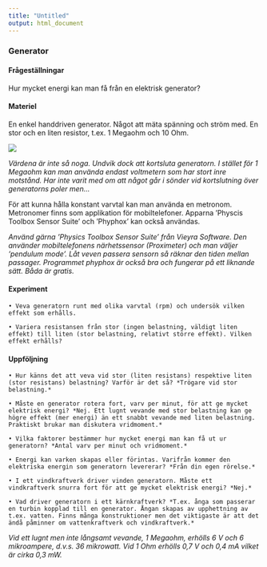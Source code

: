```yaml
---
title: "Untitled"
output: html_document
---
```


### Generator


#### Frågeställningar

Hur mycket energi kan man få från en elektrisk generator?


#### Materiel

En enkel handdriven generator. Något att mäta spänning och ström med. En stor och en liten resistor, t.ex. 1 Megaohm och 10 Ohm.

![](figures/vevgen.jpg)


*Värdena är inte så noga. Undvik dock  att kortsluta generatorn. I stället för  1 Megaohm kan man använda endast voltmetern som har stort inre motstånd. Har inte varit med om att något går i sönder vid kortslutning över generatorns poler men...*

För att kunna hålla konstant varvtal kan man använda en metronom. Metronomer finns som applikation för mobiltelefoner. Apparna ’Physcis Toolbox Sensor Suite’ och ’Phyphox’ kan också användas.

*Använd gärna ’Physics Toolbox Sensor Suite’ från Vieyra Software. Den använder mobiltelefonens närhetssensor (Proximeter) och man väljer ’pendulum mode’. Låt veven passera sensorn så räknar den tiden mellan passager. Programmet phyphox är också bra och fungerar på ett liknande sätt. Båda är gratis.*



#### Experiment

    • Veva generatorn runt med olika varvtal (rpm) och undersök vilken effekt som erhålls.

    • Variera resistansen från stor (ingen belastning, väldigt liten effekt) till liten (stor belastning, relativt större effekt). Vilken effekt erhålls?







#### Uppföljning

    • Hur känns det att veva vid stor (liten resistans) respektive liten (stor resistans) belastning? Varför är det så? *Trögare vid stor belastning.*

    • Måste en generator rotera fort, varv per minut, för att ge mycket elektrisk energi? *Nej. Ett lugnt vevande med stor belastning kan ge högre effekt (mer energi) än ett snabbt vevande med liten belastning. Praktiskt brukar man diskutera vridmoment.*

    • Vilka faktorer bestämmer hur mycket energi man kan få ut ur generatorn? *Antal varv per minut och vridmoment.*

    • Energi kan varken skapas eller förintas. Varifrån kommer den elektriska energin som generatorn levererar? *Från din egen rörelse.*

    • I ett vindkraftverk driver vinden generatorn. Måste ett vindkraftverk snurra fort för att ge mycket elektrisk energi? *Nej.*

    • Vad driver generatorn i ett kärnkraftverk? *T.ex. ånga som passerar en turbin kopplad till en generator. Ångan skapas av upphettning av t.ex. vatten. Finns många konstruktioner men det viktigaste är att det ändå påminner om vattenkraftverk och vindkraftverk.*



*Vid ett lugnt men inte långsamt vevande, 1 Megaohm, erhölls 6 V och 6 mikroampere, d.v.s. 36 mikrowatt. Vid 1 Ohm erhölls 0,7 V och 0,4 mA vilket är cirka 0,3 mW.*